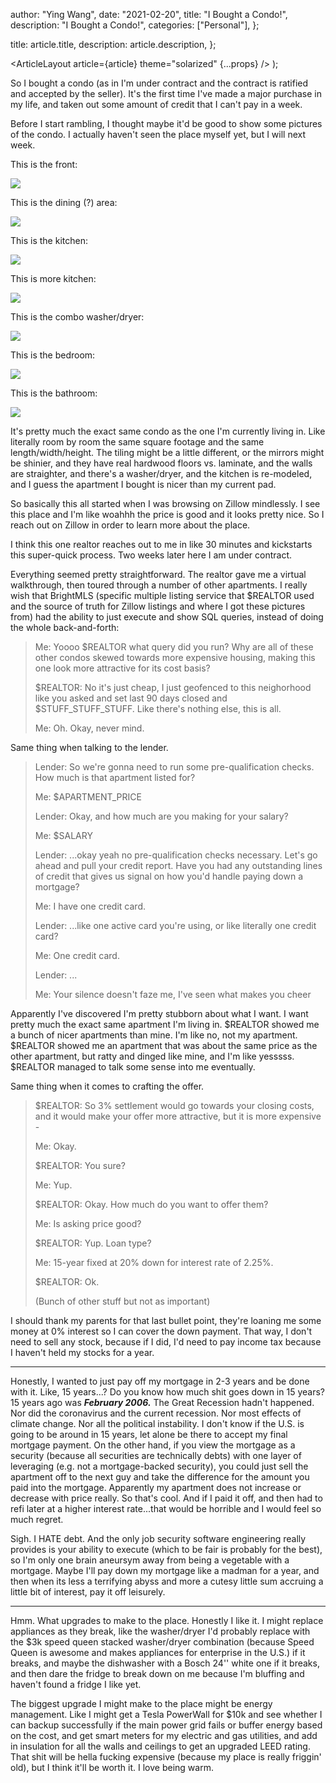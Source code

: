 
  author: "Ying Wang",
  date: "2021-02-20",
  title: "I Bought a Condo!",
  description: "I Bought a Condo!",
  categories: ["Personal"],
};

  title: article.title,
  description: article.description,
};

  <ArticleLayout article={article} theme="solarized" {...props} />
);

So I bought a condo (as in I'm under contract and the contract is ratified and
accepted by the seller). It's the first time I've made a major purchase in my
life, and taken out some amount of credit that I can't pay in a week.

Before I start rambling, I thought maybe it'd be good to show some pictures of
the condo. I actually haven't seen the place myself yet, but I will next week.

This is the front:

![](/img/posts/2021/02/20/condo1.jpg)

This is the dining (?) area:

![](/img/posts/2021/02/20/condo2.jpg)

This is the kitchen:

![](/img/posts/2021/02/20/condo3.jpg)

This is more kitchen:

![](/img/posts/2021/02/20/condo4.jpg)

This is the combo washer/dryer:

![](/img/posts/2021/02/20/condo5.jpg)

This is the bedroom:

![](/img/posts/2021/02/20/condo6.jpg)

This is the bathroom:

![](/img/posts/2021/02/20/condo7.jpg)

It's pretty much the exact same condo as the one I'm currently living in. Like
literally room by room the same square footage and the same length/width/height.
The tiling might be a little different, or the mirrors might be shinier, and
they have real hardwood floors vs. laminate, and the walls are straighter, and
there's a washer/dryer, and the kitchen is re-modeled, and I guess the apartment
I bought is nicer than my current pad.

So basically this all started when I was browsing on Zillow mindlessly. I see
this place and I'm like woahhh the price is good and it looks pretty nice. So I
reach out on Zillow in order to learn more about the place.

I think this one realtor reaches out to me in like 30 minutes and kickstarts
this super-quick process. Two weeks later here I am under contract.

Everything seemed pretty straightforward. The realtor gave me a virtual
walkthrough, then toured through a number of other apartments. I really wish
that BrightMLS (specific multiple listing service that $REALTOR used and the
source of truth for Zillow listings and where I got these pictures from) had the
ability to just execute and show SQL queries, instead of doing the whole
back-and-forth:

> Me: Yoooo $REALTOR what query did you run? Why are all of these other condos
> skewed towards more expensive housing, making this one look more attractive
> for its cost basis?
>
> $REALTOR: No it's just cheap, I just geofenced to this neighorhood like you
> asked and set last 90 days closed and $STUFF_STUFF_STUFF. Like there's nothing
> else, this is all.
>
> Me: Oh. Okay, never mind.

Same thing when talking to the lender.

> Lender: So we're gonna need to run some pre-qualification checks. How much is
> that apartment listed for?
>
> Me: $APARTMENT_PRICE
>
> Lender: Okay, and how much are you making for your salary?
>
> Me: $SALARY
>
> Lender: ...okay yeah no pre-qualification checks necessary. Let's go ahead and
> pull your credit report. Have you had any outstanding lines of credit that
> gives us signal on how you'd handle paying down a mortgage?
>
> Me: I have one credit card.
>
> Lender: ...like one active card you're using, or like literally one credit
> card?
>
> Me: One credit card.
>
> Lender: ...
>
> Me: Your silence doesn't faze me, I've seen what makes you cheer

Apparently I've discovered I'm pretty stubborn about what I want. I want pretty
much the exact same apartment I'm living in. $REALTOR showed me a bunch of nicer
apartments than mine. I'm like no, not my apartment. $REALTOR showed me an
apartment that was about the same price as the other apartment, but ratty and
dinged like mine, and I'm like yesssss. $REALTOR managed to talk some sense into
me eventually.

Same thing when it comes to crafting the offer.

> $REALTOR: So 3% settlement would go towards your closing costs, and it would
> make your offer more attractive, but it is more expensive -
>
> Me: Okay.
>
> $REALTOR: You sure?
>
> Me: Yup.
>
> $REALTOR: Okay. How much do you want to offer them?
>
> Me: Is asking price good?
>
> $REALTOR: Yup. Loan type?
>
> Me: 15-year fixed at 20% down for interest rate of 2.25%.
>
> $REALTOR: Ok.
>
> (Bunch of other stuff but not as important)

I should thank my parents for that last bullet point, they're loaning me some
money at 0% interest so I can cover the down payment. That way, I don't need to
sell any stock, because if I did, I'd need to pay income tax because I haven't
held my stocks for a year.

---

Honestly, I wanted to just pay off my mortgage in 2-3 years and be done with it.
Like, 15 years...? Do you know how much shit goes down in 15 years? 15 years ago
was **_February 2006._** The Great Recession hadn't happened. Nor did the
coronavirus and the current recession. Nor most effects of climate change. Nor
all the political instability. I don't know if the U.S. is going to be around in
15 years, let alone be there to accept my final mortgage payment. On the other
hand, if you view the mortgage as a security (because all securities are
technically debts) with one layer of leveraging (e.g. not a mortgage-backed
security), you could just sell the apartment off to the next guy and take the
difference for the amount you paid into the mortgage. Apparently my apartment
does not increase or decrease with price really. So that's cool. And if I paid
it off, and then had to refi later at a higher interest rate...that would be
horrible and I would feel so much regret.

Sigh. I HATE debt. And the only job security software engineering really
provides is your ability to execute (which to be fair is probably for the best),
so I'm only one brain aneursym away from being a vegetable with a mortgage.
Maybe I'll pay down my mortgage like a madman for a year, and then when its less
a terrifying abyss and more a cutesy little sum accruing a little bit of
interest, pay it off leisurely.

---

Hmm. What upgrades to make to the place. Honestly I like it. I might replace
appliances as they break, like the washer/dryer I'd probably replace with the
$3k speed queen stacked washer/dryer combination (because Speed Queen is awesome
and makes appliances for enterprise in the U.S.) if it breaks, and maybe the
dishwasher with a Bosch 24'' white one if it breaks, and then dare the fridge to
break down on me because I'm bluffing and haven't found a fridge I like yet.

The biggest upgrade I might make to the place might be energy management. Like I
might get a Tesla PowerWall for $10k and see whether I can backup successfully
if the main power grid fails or buffer energy based on the cost, and get smart
meters for my electric and gas utilities, and add in insulation for all the
walls and ceilings to get an upgraded LEED rating. That shit will be hella
fucking expensive (because my place is really friggin' old), but I think it'll
be worth it. I love being warm.
